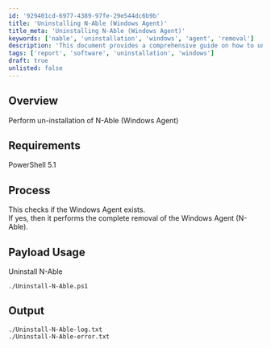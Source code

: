 ```yaml
---
id: '929401cd-6977-4389-97fe-29e544dc6b9b'
title: 'Uninstalling N-Able (Windows Agent)'
title_meta: 'Uninstalling N-Able (Windows Agent)'
keywords: ['nable', 'uninstallation', 'windows', 'agent', 'removal']
description: 'This document provides a comprehensive guide on how to uninstall the N-Able Windows Agent using a PowerShell script. It details the requirements, process, and expected output files for successful uninstallation.'
tags: ['report', 'software', 'uninstallation', 'windows']
draft: true
unlisted: false
---
```

## Overview

Perform un-installation of N-Able (Windows Agent)

## Requirements

PowerShell 5.1

## Process

This checks if the Windows Agent exists.  
If yes, then it performs the complete removal of the Windows Agent (N-Able).

## Payload Usage

Uninstall N-Able

```
./Uninstall-N-Able.ps1
```

## Output

```
./Uninstall-N-Able-log.txt
./Uninstall-N-Able-error.txt
```













